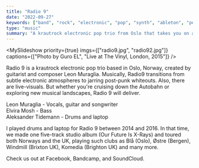 ```yaml
---
title: "Radio 9"
date: "2022-09-27"
keywords: ["band", "rock", "electronic", "pop", "synth", "ableton", "performance", "drums"]
type: "music"
summary: "A krautrock electronic pop trio from Oslo that takes you on a sonic journey from subtle electronic atmospheres to jarring post-punk whiteouts."
---
```


<MySlideshow priority={true} imgs={["radio9.jpg", "radio92.jpg"]} captions={["Photo by Guro EL", "Live at The Vinyl, London, 2015"]} />

Radio 9 is a krautrock electronic pop trio based in Oslo, Norway, created by guitarist and composer Leon Muraglia. Musically, Radio9 transitions from subtle electronic atmospheres to jarring post-punk whiteouts. Also, there are live-visuals. But whether you're cruising down the Autobahn or exploring new musical landscapes, Radio 9 will deliver.

Leon Muraglia - Vocals, guitar and songwriter <br />
Elvira Mosh - Bass <br />
Aleksander Tidemann - Drums and laptop

I played drums and laptop for Radio 9 between 2014 and 2016. In that time, we made one five-track studio album (Our Future Is X​-​Rays) and toured both Norways and the UK, playing such clubs as Blå (Oslo), Østre (Bergen), Windmill (Brixton UK), Komedia (Brighton UK) and many more.

<MySpotifyPlayer embedUrl="https://bandcamp.com/EmbeddedPlayer/album=1863363418/size=large/bgcol=ffffff/linkcol=0687f5/artwork=small/transparent=true/" />

Check us out at <MyLink href="https://www.facebook.com/radio9">Facebook</MyLink>, <MyLink href="https://radio9.bandcamp.com">Bandcamp</MyLink>, and <MyLink href="http://soundcloud.com/radio9band">SoundCloud</MyLink>.
